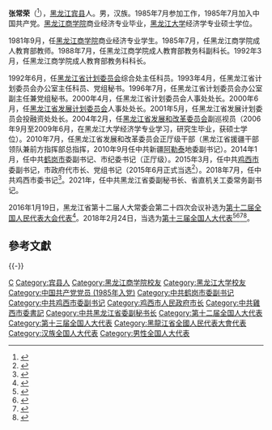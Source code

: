 '''张常荣'''（{{bd|1963年|8月||catIdx=Zhang张}}<ref>{{cite news|title=代表信息|url= http://210.82.31.1:8084/delegate/viewDelegate.action?dbid=200812302899|accessdate=2016-07-25|newspaper=中国人大网}}{{Dead link|date=2020年1月 |bot=InternetArchiveBot |fix-attempted=yes }}</ref>），[[黑龙江|黑龙江]][[宾县|宾县]]人。男，汉族。1985年7月参加工作，1985年7月加入中国共产党。[[黑龙江商学院|黑龙江商学院]]商业经济专业毕业，[[黑龙江大学|黑龙江大学]]经济学专业硕士学位。

1981年9月，任[[黑龙江商学院|黑龙江商学院]]商业经济专业学生。1985年7月，任黑龙江商学院成人教育部教师。1988年7月，任黑龙江商学院成人教育部教务科副科长。1992年3月，任黑龙江商学院成人教育部教务科科长。

1992年6月，任[[黑龙江省计划委员会|黑龙江省计划委员会]]综合处主任科员。1993年4月，任黑龙江省计划委员会办公室主任科员、党组秘书。1996年7月，任黑龙江省计划委员会办公室副主任兼党组秘书。2000年4月，任黑龙江省计划委员会人事处处长。2000年6月，任[[黑龙江省发展计划委员会|黑龙江省发展计划委员会]]人事处处长。2001年5月，任黑龙江省发展计划委员会投融资处处长。2004年2月，任[[黑龙江省发展和改革委员会|黑龙江省发展和改革委员会]]副巡视员（2006年9月至2009年6月，在黑龙江大学经济学专业学习，研究生毕业，获硕士学位）。2010年7月，任黑龙江省发展和改革委员会正厅级干部（黑龙江省援疆干部领队兼前方指挥部总指挥，2010年9月任中共新疆[[阿勒泰|阿勒泰]]地委副书记）。2014年1月，任中共[[鹤岗市|鹤岗市]]委副书记、市纪委书记（正厅级）。2015年3月，任中共[[鸡西市|鸡西市]]委副书记，市政府代市长、党组书记（2015年6月正式当选<ref>{{cite news|title=康志文当选鸡西市人大常委会主任 张常荣当选市长|url=http://district.ce.cn/newarea/sddy/201506/15/t20150615_5646466_1.shtml|accessdate=2016-07-25|newspaper=中国经济网|archive-date=2019-05-21|archive-url=https://web.archive.org/web/20190521022204/http://district.ce.cn/newarea/sddy/201506/15/t20150615_5646466_1.shtml}}</ref>）。2018年7月，任中共鸡西市委书记<ref>{{cite news|title=张常荣任鸡西市委书记 康志文不再担任|url=http://district.ce.cn/newarea/sddy/201807/10/t20180710_29690232.shtml|accessdate=2021-03-21|newspaper=中国经济网|archive-date=2020-11-20|archive-url=https://web.archive.org/web/20201120070508/http://district.ce.cn/newarea/sddy/201807/10/t20180710_29690232.shtml|dead-url=no}}</ref>。2021年，任中共黑龙江省委副秘书长、省直机关工委常务副书记。

2016年1月19日，黑龙江省第十二届人大常委会第二十四次会议补选为[[第十二届全国人民代表大会代表|第十二届全国人民代表大会代表]]<ref>{{cite news|title=第十二届全国人民代表大会常务委员会代表资格审查委员会关于个别代表的代表资格的报告（2016年2月26日第十二届全国人民代表大会常务委员会第十九次会议通过）|url=http://www.npc.gov.cn/wxzl/gongbao/2016-06/03/content_1993633.htm|accessdate=2016-07-25|newspaper=中国人大网|archive-date=2016-08-28|archive-url=https://web.archive.org/web/20160828185757/http://www.npc.gov.cn/wxzl/gongbao/2016-06/03/content_1993633.htm|dead-url=no}}</ref>。2018年2月24日，当选为[[第十三届全国人大代表|第十三届全国人大代表]]<ref>{{Cite web|title=（受权发布）中华人民共和国第十三届全国人民代表大会代表名单-中新网|url=http://www.chinanews.com/gn/2018/02-25/8453959.shtml|accessdate=2021-02-19|work=[[中国新闻网|中国新闻网]]|archive-date=2018-02-27|archive-url=https://web.archive.org/web/20180227031724/http://www.chinanews.com/gn/2018/02-25/8453959.shtml|dead-url=no}}</ref><ref>{{cite web | title=中华人民共和国第十三届全国人民代表大会代表名单 | website=[[光明网_(中国)|光明网]] | date=2018-02-25 | url=https://news.gmw.cn/2018-02/25/content_27792557.htm | language=zh | access-date=2021-02-19 | archive-date=2021-10-19 | archive-url=https://web.archive.org/web/20211019124618/https://news.gmw.cn/2018-02/25/content_27792557.htm }}</ref><ref>{{cite web | title=第十三届全国人民代表大会代表名单（2980名） | website=[[澎湃新闻|澎湃新闻]]-The Paper | url=https://www.thepaper.cn/newsDetail_forward_2008905 | language=zh | access-date=2021-02-19 | archive-date=2018-03-23 | archive-url=https://web.archive.org/web/20180323190049/https://www.thepaper.cn/newsDetail_forward_2008905 | dead-url=no }}</ref><ref>{{cite web | title=中华人民共和国第十三届全国人民代表大会代表名单 | website=[[中国网|中国网]] | date=2018-02-25 | url=http://news.china.com.cn/2018-02/25/content_50599587.htm | language=zh | access-date=2021-02-19 | archive-date=2021-02-21 | archive-url=https://web.archive.org/web/20210221201146/http://news.china.com.cn/2018-02/25/content_50599587.htm | dead-url=no }}</ref>。

==參考文獻==
{{reflist}}

{{-}}
{{start box}}
{{s-ppo|cpc}}
{{s-before|[[康志文|康志文]]}}
{{s-title|[[中国共产党鸡西市委员会|中国共产党鸡西市委员会]]书记|2018年7月－2021年1月}}
{{s-after|[[于洪涛|-{于}-洪涛]]}}
{{s-gov|prc}}
{{s-before|[[康志文|康志文]]}}
{{s-title|[[鸡西市人民政府|鸡西市人民政府]]市长|2015年3月－2018年9月}}
{{s-after|[[于洪涛|-{于}-洪涛]]}}
{{end box}}

{{DEFAULTSORT:Zhang张}}
[[Category:张姓|C]]
[[Category:宾县人|Category:宾县人]]
[[Category:黑龙江商学院校友|Category:黑龙江商学院校友]]
[[Category:黑龙江大学校友|Category:黑龙江大学校友]]
[[Category:中国共产党党员_(1985年入党)|Category:中国共产党党员 (1985年入党)]]
[[Category:中共鹤岗市委副书记|Category:中共鹤岗市委副书记]]
[[Category:中共鸡西市委副书记|Category:中共鸡西市委副书记]]
[[Category:鸡西市人民政府市长|Category:鸡西市人民政府市长]]
[[Category:中共雞西市委書記|Category:中共雞西市委書記]]
[[Category:中共黑龙江省委副秘书长|Category:中共黑龙江省委副秘书长]]
[[Category:第十二届全国人大代表|Category:第十二届全国人大代表]]
[[Category:第十三届全国人大代表|Category:第十三届全国人大代表]]
[[Category:黑龍江省全國人民代表大會代表|Category:黑龍江省全國人民代表大會代表]]
[[Category:汉族全国人大代表|Category:汉族全国人大代表]]
[[Category:男性全国人大代表|Category:男性全国人大代表]]